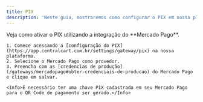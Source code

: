 ```yaml
---
title: PIX
description: 'Neste guia, mostraremos como configurar o PIX em nossa plataforma.'
---
```


<Tabs>
  <Tab title="Mercado Pago">
    Veja como ativar o PIX utilizando a integração do **Mercado Pago**.

    1. Comece acessando a [configuração do PIX](https://app.centralcart.com.br/settings/gateway/pix) na nossa plataforma.
    2. Selecione o Mercado Pago como provedor.
    3. Preencha com as [credencias de produção](/gateways/mercadopago#obter-credenciais-de-producao) do Mercado Pago e clique em salvar.

    <Info>É necessário ter uma chave PIX cadastrada em seu Mercado Pago para o QR Code de pagamento ser gerado.</Info>
  </Tab>
</Tabs>
